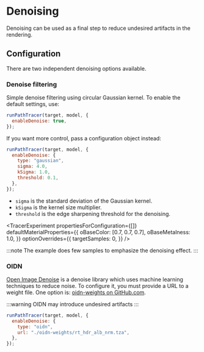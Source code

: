 
# Denoising

Denoising can be used as a final step to reduce undesired artifacts in the rendering.

## Configuration

There are two independent denoising options available.

### Denoise filtering

Simple denoise filtering using circular Gaussian kernel. To enable the default settings, use:

```js title="strahlConfiguration.js"
runPathTracer(target, model, {
  enableDenoise: true,
});
```

If you want more control, pass a configuration object instead:

```js title="strahlConfiguration.js"
runPathTracer(target, model, {
  enableDenoise: {
    type: "gaussian",
    sigma: 4.0,
    kSigma: 1.0,
    threshold: 0.1,
  },
});
```

- `sigma` is the standard deviation of the Gaussian kernel.
- `kSigma` is the kernel size multiplier.
- `threshold` is the edge sharpening threshold for the denoising.

<TracerExperiment
  propertiesForConfiguration={[]}
  defaultMaterialProperties={{
    oBaseColor: [0.7, 0.7, 0.7],
    oBaseMetalness: 1.0,
  }}
  optionOverrides={{
    targetSamples: 0,
  }}
/>

:::note
The example does few samples to emphasize the denoising effect.
:::

### OIDN

[Open Image Denoise](https://github.com/RenderKit/oidn) is a denoise library which uses machine learning techniques to reduce noise. To configure it, you must provide a URL to a weight file. One option is: [oidn-weights on GitHub.com](https://github.com/RenderKit/oidn-weights/blob/master/rt_hdr_alb_nrm.tza).

:::warning
OIDN may introduce undesired artifacts
:::

```js title="strahlConfiguration.js"
runPathTracer(target, model, {
  enableDenoise: {
    type: "oidn",
    url: "./oidn-weights/rt_hdr_alb_nrm.tza",
  },
});
```
